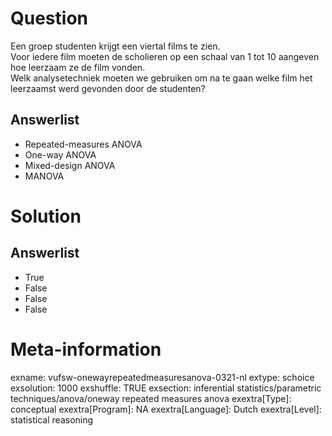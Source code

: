 Question
========
Een groep studenten krijgt een viertal films te zien.  
Voor iedere film moeten de scholieren op een schaal van 1 tot 10
aangeven hoe leerzaam ze de film vonden.  
Welk analysetechniek moeten we gebruiken om na te gaan welke film het
leerzaamst werd gevonden door de studenten?

Answerlist
----------
* Repeated-measures ANOVA
* One-way ANOVA
* Mixed-design ANOVA
* MANOVA

Solution
========










Answerlist
----------
* True
* False
* False
* False

Meta-information
================
exname: vufsw-onewayrepeatedmeasuresanova-0321-nl
extype: schoice
exsolution: 1000
exshuffle: TRUE
exsection: inferential statistics/parametric techniques/anova/oneway repeated measures anova
exextra[Type]: conceptual
exextra[Program]: NA
exextra[Language]: Dutch
exextra[Level]: statistical reasoning

